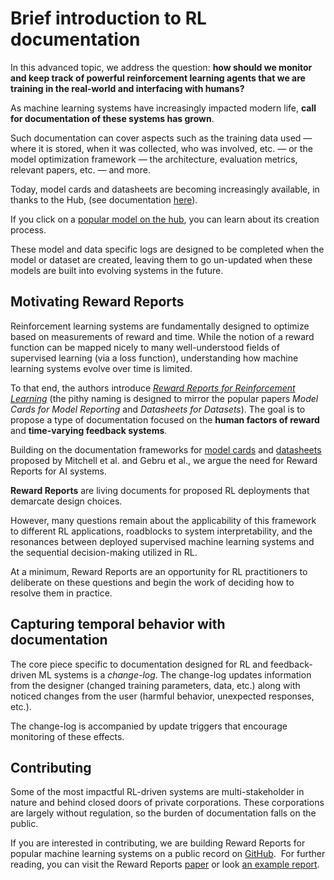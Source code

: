 # Brief introduction to RL documentation

In this advanced topic, we address the question: **how should we monitor and keep track of powerful reinforcement learning agents that we are training in the real-world and
interfacing with humans?**

As machine learning systems have increasingly impacted modern life, **call for documentation of these systems has grown**.

Such documentation can cover aspects such as the training data used — where it is stored, when it was collected, who was involved, etc.
— or the model optimization framework — the architecture, evaluation metrics, relevant papers, etc. — and more.

Today, model cards and datasheets are becoming increasingly available, in thanks to the Hub,
(see documentation [here](https://huggingface.co/docs/hub/model-cards)).

If you click on a [popular model on the hub](https://huggingface.co/models), you can learn about its creation process.

These model and data specific logs are designed to be completed when the model or dataset are created, leaving them to go un-updated when these models are built into evolving systems in the future.
​
## Motivating Reward Reports

Reinforcement learning systems are fundamentally designed to optimize based on measurements of reward and time.
While the notion of a reward function can be mapped nicely to many well-understood fields of supervised learning (via a loss function),
understanding how machine learning systems evolve over time is limited.

To that end, the authors introduce [*Reward Reports for Reinforcement Learning*](https://www.notion.so/Brief-introduction-to-RL-documentation-b8cbda5a6f5242338e0756e6bef72af4) (the pithy naming is designed to mirror the popular papers *Model Cards for Model Reporting* and *Datasheets for Datasets*).
The goal is to propose a type of documentation focused on the **human factors of reward** and **time-varying feedback systems**.

Building on the documentation frameworks for [model cards](https://arxiv.org/abs/1810.03993) and [datasheets](https://arxiv.org/abs/1803.09010) proposed by Mitchell et al. and Gebru et al., we argue the need for Reward Reports for AI systems.

**Reward Reports** are living documents for proposed RL deployments that demarcate design choices.

However, many questions remain about the applicability of this framework to different RL applications, roadblocks to system interpretability,
and the resonances between deployed supervised machine learning systems and the sequential decision-making utilized in RL.

At a minimum, Reward Reports are an opportunity for RL practitioners to deliberate on these questions and begin the work of deciding how to resolve them in practice.
​
## Capturing temporal behavior with documentation

The core piece specific to documentation designed for RL and feedback-driven ML systems is a *change-log*. The change-log updates information
from the designer (changed training parameters, data, etc.) along with noticed changes from the user (harmful behavior, unexpected responses, etc.).

The change-log is accompanied by update triggers that encourage monitoring of these effects.

## Contributing

Some of the most impactful RL-driven systems are multi-stakeholder in nature and behind closed doors of private corporations.
These corporations are largely without regulation, so the burden of documentation falls on the public.

If you are interested in contributing, we are building Reward Reports for popular machine learning systems on a public
record on [GitHub](https://github.com/RewardReports/reward-reports).
​
For further reading, you can visit the Reward Reports [paper](https://arxiv.org/abs/2204.10817)
or look [an example report](https://github.com/RewardReports/reward-reports/tree/main/examples).
